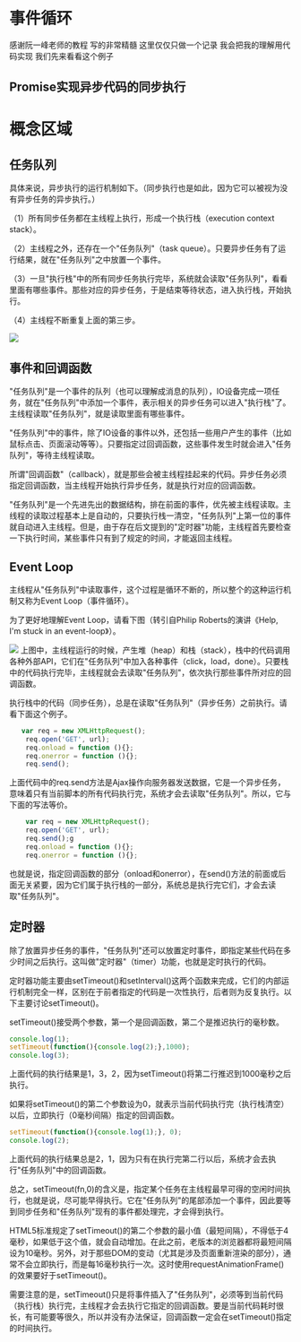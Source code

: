 

# 事件循环

感谢阮一峰老师的教程 写的非常精髓 这里仅仅只做一个记录
我会把我的理解用代码实现 
我们先来看看这个例子 
## Promise实现异步代码的同步执行
<EventLoop />


# 概念区域
## 任务队列
具体来说，异步执行的运行机制如下。（同步执行也是如此，因为它可以被视为没有异步任务的异步执行。）

（1）所有同步任务都在主线程上执行，形成一个执行栈（execution context stack）。

（2）主线程之外，还存在一个"任务队列"（task queue）。只要异步任务有了运行结果，就在"任务队列"之中放置一个事件。

（3）一旦"执行栈"中的所有同步任务执行完毕，系统就会读取"任务队列"，看看里面有哪些事件。那些对应的异步任务，于是结束等待状态，进入执行栈，开始执行。

（4）主线程不断重复上面的第三步。

<img src="https://www.ruanyifeng.com/blogimg/asset/2014/bg2014100801.jpg" />

## 事件和回调函数
"任务队列"是一个事件的队列（也可以理解成消息的队列），IO设备完成一项任务，就在"任务队列"中添加一个事件，表示相关的异步任务可以进入"执行栈"了。主线程读取"任务队列"，就是读取里面有哪些事件。

"任务队列"中的事件，除了IO设备的事件以外，还包括一些用户产生的事件（比如鼠标点击、页面滚动等等）。只要指定过回调函数，这些事件发生时就会进入"任务队列"，等待主线程读取。

所谓"回调函数"（callback），就是那些会被主线程挂起来的代码。异步任务必须指定回调函数，当主线程开始执行异步任务，就是执行对应的回调函数。

"任务队列"是一个先进先出的数据结构，排在前面的事件，优先被主线程读取。主线程的读取过程基本上是自动的，只要执行栈一清空，"任务队列"上第一位的事件就自动进入主线程。但是，由于存在后文提到的"定时器"功能，主线程首先要检查一下执行时间，某些事件只有到了规定的时间，才能返回主线程。

## Event Loop
主线程从"任务队列"中读取事件，这个过程是循环不断的，所以整个的这种运行机制又称为Event Loop（事件循环）。

为了更好地理解Event Loop，请看下图（转引自Philip Roberts的演讲《Help, I'm stuck in an event-loop》）。

<img src="https://www.ruanyifeng.com/blogimg/asset/2014/bg2014100802.png" />
上图中，主线程运行的时候，产生堆（heap）和栈（stack），栈中的代码调用各种外部API，它们在"任务队列"中加入各种事件（click，load，done）。只要栈中的代码执行完毕，主线程就会去读取"任务队列"，依次执行那些事件所对应的回调函数。

执行栈中的代码（同步任务），总是在读取"任务队列"（异步任务）之前执行。请看下面这个例子。
```js
   var req = new XMLHttpRequest();
    req.open('GET', url);    
    req.onload = function (){};    
    req.onerror = function (){};    
    req.send();
```
上面代码中的req.send方法是Ajax操作向服务器发送数据，它是一个异步任务，意味着只有当前脚本的所有代码执行完，系统才会去读取"任务队列"。所以，它与下面的写法等价。
```js
    var req = new XMLHttpRequest();
    req.open('GET', url);
    req.send();g
    req.onload = function (){};    
    req.onerror = function (){};   
```
也就是说，指定回调函数的部分（onload和onerror），在send()方法的前面或后面无关紧要，因为它们属于执行栈的一部分，系统总是执行完它们，才会去读取"任务队列"。

## 定时器
除了放置异步任务的事件，"任务队列"还可以放置定时事件，即指定某些代码在多少时间之后执行。这叫做"定时器"（timer）功能，也就是定时执行的代码。

定时器功能主要由setTimeout()和setInterval()这两个函数来完成，它们的内部运行机制完全一样，区别在于前者指定的代码是一次性执行，后者则为反复执行。以下主要讨论setTimeout()。

setTimeout()接受两个参数，第一个是回调函数，第二个是推迟执行的毫秒数。
```js
console.log(1);
setTimeout(function(){console.log(2);},1000);
console.log(3);
```
上面代码的执行结果是1，3，2，因为setTimeout()将第二行推迟到1000毫秒之后执行。

如果将setTimeout()的第二个参数设为0，就表示当前代码执行完（执行栈清空）以后，立即执行（0毫秒间隔）指定的回调函数。

```js
setTimeout(function(){console.log(1);}, 0);
console.log(2);
```

上面代码的执行结果总是2，1，因为只有在执行完第二行以后，系统才会去执行"任务队列"中的回调函数。

总之，setTimeout(fn,0)的含义是，指定某个任务在主线程最早可得的空闲时间执行，也就是说，尽可能早得执行。它在"任务队列"的尾部添加一个事件，因此要等到同步任务和"任务队列"现有的事件都处理完，才会得到执行。

HTML5标准规定了setTimeout()的第二个参数的最小值（最短间隔），不得低于4毫秒，如果低于这个值，就会自动增加。在此之前，老版本的浏览器都将最短间隔设为10毫秒。另外，对于那些DOM的变动（尤其是涉及页面重新渲染的部分），通常不会立即执行，而是每16毫秒执行一次。这时使用requestAnimationFrame()的效果要好于setTimeout()。

需要注意的是，setTimeout()只是将事件插入了"任务队列"，必须等到当前代码（执行栈）执行完，主线程才会去执行它指定的回调函数。要是当前代码耗时很长，有可能要等很久，所以并没有办法保证，回调函数一定会在setTimeout()指定的时间执行。
